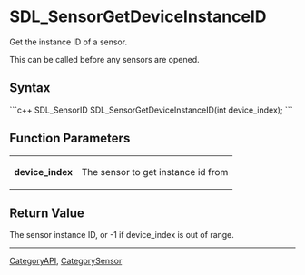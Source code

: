 <!-- pragma section-numbers off -->
<!-- pragma disable-camelcase -->

= SDL_SensorGetDeviceInstanceID =
Get the instance ID of a sensor.

This can be called before any sensors are opened.


== Syntax ==
```c++
SDL_SensorID SDL_SensorGetDeviceInstanceID(int device_index);
```

== Function Parameters ==
{|
|'''device_index'''
|The sensor to get instance id from
|}

== Return Value ==
The sensor instance ID, or -1 if device_index is out of range.

----
[[CategoryAPI]], [[CategorySensor]]
